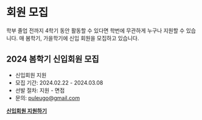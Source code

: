 # 회원 모집

학부 졸업 전까지 4학기 동안 활동할 수 있다면 학번에 무관하게 누구나 지원할 수 있습니다.
매 봄학기, 가을학기에 신입 회원을 모집하고 있습니다.

## 2024 봄학기 신입회원 모집
- 신입회원 지원
- 모집 기간: 2024.02.22 - 2024.03.08
- 선발 절차: 지원 - 면접
- 문의: [puleugo@gmail.com](mailto:puleugo@gmail.com)

<b>[신입회원 지원하기](https://forms.gle/bNfqR84KM8ei3S8j9)</b>
